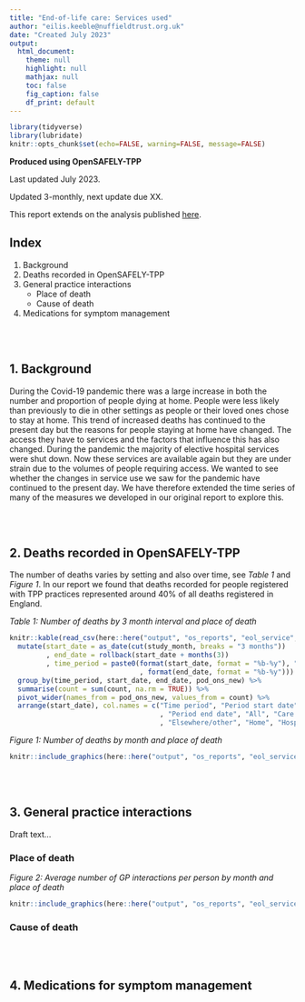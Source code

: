 ```yaml
---
title: "End-of-life care: Services used"
author: "eilis.keeble@nuffieldtrust.org.uk"
date: "Created July 2023"
output:
  html_document:
    theme: null
    highlight: null
    mathjax: null
    toc: false
    fig_caption: false
    df_print: default
---
```


```r
library(tidyverse)
library(lubridate)
knitr::opts_chunk$set(echo=FALSE, warning=FALSE, message=FALSE)
```

**Produced using OpenSAFELY-TPP**

Last updated July 2023.

Updated 3-monthly, next update due XX.

This report extends on the analysis published [here](https://www.nuffieldtrust.org.uk/research/deaths-at-home-during-the-covid-19-pandemic-and-implications-for-patients-and-services).

## Index

1. Background
2. Deaths recorded in OpenSAFELY-TPP
3. General practice interactions
    + Place of death
    + Cause of death
4. Medications for symptom management

<br/><br/>

## 1. Background

During the Covid-19 pandemic there was a large increase in both the number and proportion of people dying at home. People were less likely than previously to die in other settings as people or their loved ones chose to stay at home. This trend of increased deaths has continued to the present day but the reasons for people staying at home have changed. The access they have to services and the factors that influence this has also changed. During the pandemic the majority of elective hospital services were shut down. Now these services are available again but they are under strain due to the volumes of people requiring access. We wanted to see whether the changes in service use we saw for the pandemic have continued to the present day. We have therefore extended the time series of many of the measures we developed in our original report to explore this.

<br/><br/>

## 2. Deaths recorded in OpenSAFELY-TPP

The number of deaths varies by setting and also over time, see _Table 1_ and _Figure 1_. In our report we found that deaths recorded for people registered with TPP practices represented around 40% of all deaths registered in England.

_Table 1: Number of deaths by 3 month interval and place of death_
```r
knitr::kable(read_csv(here::here("output", "os_reports", "eol_service", "deaths_month.csv")) %>%
  mutate(start_date = as_date(cut(study_month, breaks = "3 months"))
         , end_date = rollback(start_date + months(3))
         , time_period = paste0(format(start_date, format = "%b-%y"), " to "
                                , format(end_date, format = "%b-%y"))) %>%
  group_by(time_period, start_date, end_date, pod_ons_new) %>%
  summarise(count = sum(count, na.rm = TRUE)) %>%
  pivot_wider(names_from = pod_ons_new, values_from = count) %>%
  arrange(start_date), col.names = c("Time period", "Period start date"
                                     , "Period end date", "All", "Care home"
                                     , "Elsewhere/other", "Home", "Hospital", "Hospice"))

```

_Figure 1: Number of deaths by month and place of death_
```r
knitr::include_graphics(here::here("output", "os_reports", "eol_service", "deaths_month_plot.png"))
```

<br/><br/>

## 3. General practice interactions

Draft text...

### Place of death

_Figure 2: Average number of GP interactions per person by month and place of death_
```r
knitr::include_graphics(here::here("output", "os_reports", "eol_service", "gp_month_plot.png"))
```

### Cause of death

<br/><br/>

## 4. Medications for symptom management

<br/><br/>
